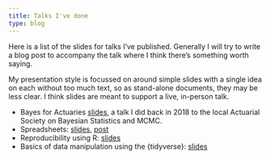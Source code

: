 ```yaml
---
title: Talks I've done
type: blog
---
```


Here is a list of the slides for talks I've published.
Generally I will try to write a blog post to accompany the talk where I think there's something worth saying.

My presentation style is focussed on around simple slides with a single idea on each without too much text, so as stand-alone documents, they may be less clear. 
I think slides are meant to support a live, in-person talk.

- Bayes for Actuaries [slides](/slides/bayestalk.html), a talk I did back in 2018 to the local Actuarial Society on Bayesian Statistics and MCMC.
- Spreadsheets: [slides](/slides/spreadsheets.html), [post](/2021/06/07/it-s-time-to-rethink-our-tools/)
- Reproducibility using R: [slides](/slides/reproducibility_presentation.html)
- Basics of data manipulation using the {tidyverse}: [slides](/slides/data_manipulation.html)
